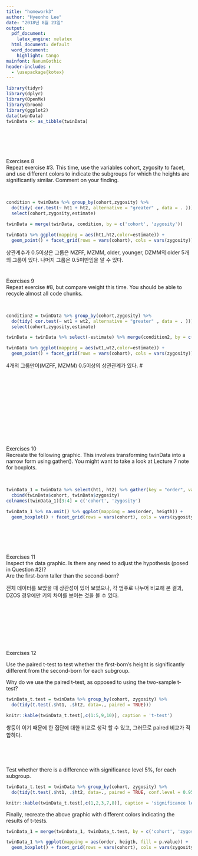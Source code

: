 ```yaml
---
title: "homework3"
author: "Hyeonho Lee"
date: "2018년 8월 23일"
output: 
  pdf_document: 
    latex_engine: xelatex
  html_document: default
  word_document:
    highlight: tango
mainfont: NanumGothic
header-includes :
  - \usepackage{kotex}
---
```



```r
library(tidyr)
library(dplyr)
library(OpenMx)
library(broom)
library(ggplot2)
data(twinData)
twinData <- as_tibble(twinData)
```

#  &nbsp;


Exercises 8  
Repeat exercise #3. This time, use the variables cohort, zygosity to facet, and use different colors to indicate the subgroups for which the heights are significantly similar. Comment on your finding.

&nbsp;
```r
condition = twinData %>% group_by(cohort,zygosity) %>% 
  do(tidy( cor.test(~ ht1 + ht2, alternative = "greater" , data = . ))) %>% 
  select(cohort,zygosity,estimate)

twinData = merge(twinData, condition, by = c('cohort', 'zygosity'))

twinData %>% ggplot(mapping = aes(ht1,ht2,color=estimate)) + 
  geom_point() + facet_grid(rows = vars(cohort), cols = vars(zygosity))
```
상관계수가 0.5이상은 그룹은 MZFF, MZMM, older, younger, DZMM의 older 5개의 그룹이 있다. 
나머지 그룹은 0.5미만임을 알 수 있다.

#  


Exercises 9  
Repeat exercise #8, but compare weight this time. You should be able to recycle almost all code chunks.

&nbsp;
```r
condition2 = twinData %>% group_by(cohort,zygosity) %>%  
  do(tidy( cor.test(~ wt1 + wt2, alternative = "greater" , data = . ))) %>% 
  select(cohort,zygosity,estimate)

twinData = twinData %>% select(-estimate) %>% merge(condition2, by = c('cohort', 'zygosity'))

twinData %>% ggplot(mapping = aes(wt1,wt2,color=estimate)) + 
  geom_point() + facet_grid(rows = vars(cohort), cols = vars(zygosity))
```
4개의 그룹만이(MZFF, MZMM) 0.5이상의 상관관계가 있다.
#  &nbsp;  


#  &nbsp;  


## &nbsp;  

  
&nbsp;

  
&nbsp;


Exercises 10  
Recreate the following graphic. This involves transforming twinData into a narrow form using gather(). You might want to take a look at Lecture 7 note for boxplots.


&nbsp;


```r
twinData_1 = twinData %>% select(ht1, ht2) %>% gather(key = "order", value = "heigth") %>% 
  cbind(twinData$cohort, twinData$zygosity)
colnames(twinData_1)[3:4] = c('cohort', 'zygosity')

twinData_1 %>% na.omit() %>% ggplot(mapping = aes(order, heigth)) +
  geom_boxplot() + facet_grid(rows = vars(cohort), cols = vars(zygosity))
```


#  &nbsp;




Exercises 11  
Inspect the data graphic. Is there any need to adjust the hypothesis (posed in Question #2)?  
Are the first-born taller than the second-born?

전체 데이터를 보았을 때 상관성이 있어 보였으나, 각 범주로 나누어 비교해 본 결과, DZOS 경우에만 키의 차이를 
보이는 것을 볼 수 있다.


&nbsp;


&nbsp;


&nbsp;


&nbsp;


Exercises 12

Use the paired t-test to test whether the first-born’s height is significantly different from the second-born for each subgroup.



Why do we use the paired t-test, as opposed to using the two-sample t-test?
```r
twinData_t.test = twinData %>% group_by(cohort, zygosity) %>% 
  do(tidy(t.test(.$ht1, .$ht2, data=., paired = TRUE)))

knitr::kable(twinData_t.test[,c(1:5,9,10)], caption = 't-test')
```


쌍둥이 이기 때문에 한 집단에 대한 비교로 생각 할 수 있고, 그러므로 paired 비교가 적합하다.


&nbsp;


&nbsp;


Test whether there is a difference with significance level 5%, for each subgroup.
```r
twinData_t.test = twinData %>% group_by(cohort, zygosity) %>% 
  do(tidy(t.test(.$ht1, .$ht2, data=., paired = TRUE, conf.level = 0.95)))

knitr::kable(twinData_t.test[,c(1,2,3,7,8)], caption = 'significance level 5%')
```




Finally, recreate the above graphic with different colors indicating the results of t-tests.
```r
twinData_1 = merge(twinData_1, twinData_t.test, by = c('cohort', 'zygosity'))

twinData_1 %>% ggplot(mapping = aes(order, heigth, fill = p.value)) +
  geom_boxplot() + facet_grid(rows = vars(cohort), cols = vars(zygosity))
```